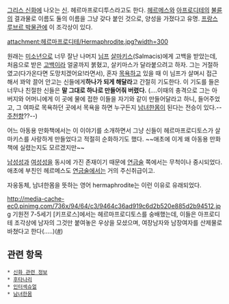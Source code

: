 {{{+1 Hermaphroditus / Ἑρμαφρόδιτος}}}

[[그리스 신화]]에 나오는 [[신]]. 헤르마프로디투스라고도 한다. [[헤르메스]]와 [[아프로디테]]의 [[불륜]]의 결과물로 이름도 둘의 이름을 그냥 갖다 붙인 것으로, 양성을 가졌다고 유명. [[프랑스]] [[루브르 박물관]]에 이 조각상이 있다.

attachment:헤르마프로디테/Hermaphrodite.jpg?width=300

원래는 [[미소년]]으로 너무 잘난 나머지 [[님프]] [[살마키스]](Salmacis)에게 고백을 받았는데,처음으로 받은 [[고백]]이라 얼굴까지 붉혔고, 살키마스가 달라붙으려고 하자. 그는 거절하였고(다가온다면 도망치겠어요!라면서), 혼자 [[목욕]]하고 있을 때 이 님프가 살며시 접근해서 꽈악 끌어 안고는 신들에게''' 하나가 되게 해달라'''고 간절히 기도한다. 이 기도를 들은 너무나 친절한 신들은 '''말 그대로 하나로 만들어줘 버렸다.''' (....이때의 충격으로 그는 아버지와 어머니에게 이 곳에 물에 접한 이들을 자기와 같이 만들어달라고 하니, 들어주었고, 그 여파로 목욕하던 곳에서 목욕을 하면 누구든지 [[남녀한몸]]이 된다는 전승이 있다.--[[주천향]]??--)

어느 아동용 만화책에서는 이 이야기를 소개하면서 그냥 신들이 헤르마프로디토스가 살마키스를 사랑하게 만들었다고 적절히 순화하기도 했다. ~~애초에 이게 왜 아동용 만화책에 실렸는지도 모르겠지만~~

[[남성성]]과 [[여성성]]을 동시에 가진 존재이기 때문에 [[연금술]] 쪽에서는 무척이나 중시되었다. 애초에 부친인 헤르메스도 [[연금술]]에서는 거의 주신취급이고.

자웅동체, 남녀한몸을 뜻하는 영어 hermaphrodite는 이런 이유로 유래되었다.

http://media-cache-ec0.pinimg.com/736x/94/64/c3/9464c36ad919c6d2b520e885d2b94512.jpg
기원전 7-5세기 [키프로스]에서는 헤르마프로디토스를 숭배했는데, 이들은 아프로디테 조각상에 남자의 그것만 붙여놓은 우상을 모셨으며, 여장남자와 남장여자를 산제물로 바쳤다고 한다(.....)([http://ko.wikipedia.org/wiki/%ED%97%A4%EB%A5%B4%EB%A7%88%ED%94%84%EB%A1%9C%EB%94%94%ED%86%A0%EC%8A%A4#.ED.97.A4.EB.A5.B4.EB.A7.88.ED.94.84.EB.A1.9C.EB.94.94.ED.86.A0.EC.8A.A4_.EC.88.AD.EB.B0.B0 #])

== 관련 항목 ==
 * [[신화 관련 정보]]
 * [[후타나리]]
 * [[인터섹슈얼]]
 * [[남녀한몸]]
